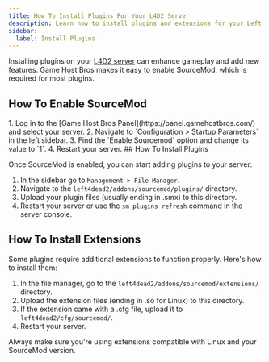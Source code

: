 ```yaml
---
title: How To Install Plugins For Your L4D2 Server
description: Learn how to install plugins and extensions for your Left 4 Dead 2 server.
sidebar:
  label: Install Plugins
---
```


Installing plugins on your [L4D2 server](https://www.gamehostbros.com/left-4-dead-2-server-hosting/) can enhance gameplay and add new features. Game Host Bros makes it easy to enable SourceMod, which is required for most plugins.

## How To Enable SourceMod
<Steps>
1. Log in to the [Game Host Bros Panel](https://panel.gamehostbros.com/) and select your server.
2. Navigate to `Configuration > Startup Parameters` in the left sidebar.
3. Find the `Enable Sourcemod` option and change its value to `1`.
4. Restart your server.
</Steps>
## How To Install Plugins

Once SourceMod is enabled, you can start adding plugins to your server:
<Steps>
1. In the sidebar go to `Management > File Manager`.
2. Navigate to the `left4dead2/addons/sourcemod/plugins/` directory.
3. Upload your plugin files (usually ending in .smx) to this directory.
4. Restart your server or use the `sm plugins refresh` command in the server console.
</Steps>

## How To Install Extensions

Some plugins require additional extensions to function properly. Here's how to install them:
<Steps>
1. In the file manager, go to the `left4dead2/addons/sourcemod/extensions/` directory.
2. Upload the extension files (ending in .so for Linux) to this directory.
3. If the extension came with a .cfg file, upload it to `left4dead2/cfg/sourcemod/`.
4. Restart your server.
</Steps>
Always make sure you're using extensions compatible with Linux and your SourceMod version.